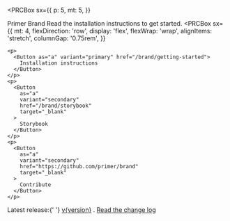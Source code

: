 


<PRCBox
  sx={{
    p: 5,
    mt: 5,
  }}
>
  <Heading as="h4">Primer Brand</Heading>
  <Text as="p">Read the installation instructions to get started.</Text>
  <PRCBox
    sx={{
      mt: 4,
      flexDirection: 'row',
      display: 'flex',
      flexWrap: 'wrap',
      alignItems: 'stretch',
      columnGap: '0.75rem',
    }}
  >
    <p>
      <Button as="a" variant="primary" href="/brand/getting-started">
        Installation instructions
      </Button>
    </p>
    <p>
      <Button
        as="a"
        variant="secondary"
        href="/brand/storybook"
        target="_blank"
      >
        Storybook
      </Button>
    </p>
    <p>
      <Button
        as="a"
        variant="secondary"
        href="https://github.com/primer/brand"
        target="_blank"
      >
        Contribute
      </Button>
    </p>
  </PRCBox>
  <PRCBox
    sx={{
      mt: 5,
    }}
  >
    <Text as="p">
      <Text weight="semibold">Latest release:</Text>{' '}
      <PRCBox as="span" sx={{mr: 3, display: 'inline-block'}}>
        <InlineCode sx={{mr: 2}}>
          <a href="https://github.com/primer/brand/releases">v{version}</a>
        </InlineCode>
        .
      </PRCBox>
      <Text size="100">
        <a href="https://github.com/primer/brand/blob/main/packages/react/CHANGELOG.md">
          Read the change log <LinkExternalIcon />
        </a>
      </Text>
    </Text>
  </PRCBox>
</PRCBox>
